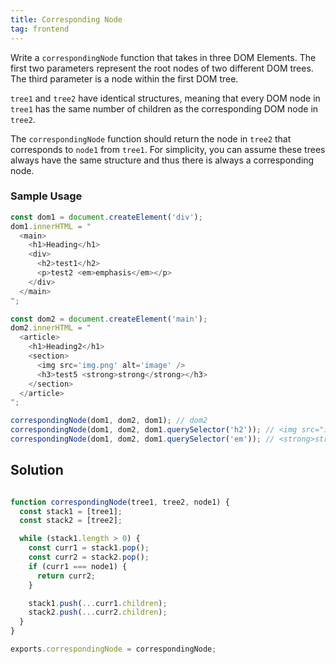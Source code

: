 ```yaml
---
title: Corresponding Node
tag: frontend
---
```


Write a `correspondingNode` function that takes in three DOM Elements. The first two parameters represent the root nodes of two different DOM trees. The third parameter is a node within the first DOM tree.

`tree1` and `tree2` have identical structures, meaning that every DOM node in `tree1` has the same number of children as the corresponding DOM node in `tree2`.

The `correspondingNode` function should return the node in `tree2` that corresponds to `node1` from `tree1`. For simplicity, you can assume these trees always have the same structure and thus there is always a corresponding node.

### Sample Usage

```javascript
const dom1 = document.createElement('div');
dom1.innerHTML = "
  <main>
    <h1>Heading</h1>
    <div>
      <h2>test1</h2>
      <p>test2 <em>emphasis</em></p>
    </div>
  </main>
";

const dom2 = document.createElement('main');
dom2.innerHTML = "
  <article>
    <h1>Heading2</h1>
    <section>
      <img src='img.png' alt='image' />
      <h3>test5 <strong>strong</strong></h3>
    </section>
  </article>
";

correspondingNode(dom1, dom2, dom1); // dom2
correspondingNode(dom1, dom2, dom1.querySelector('h2')); // <img src="img.png" alt="image" />
correspondingNode(dom1, dom2, dom1.querySelector('em')); // <strong>strong</strong>
```

## Solution

```javascript

function correspondingNode(tree1, tree2, node1) {
  const stack1 = [tree1];
  const stack2 = [tree2];

  while (stack1.length > 0) {
    const curr1 = stack1.pop();
    const curr2 = stack2.pop();
    if (curr1 === node1) {
      return curr2;
    }

    stack1.push(...curr1.children);
    stack2.push(...curr2.children);
  }
}

exports.correspondingNode = correspondingNode;
```